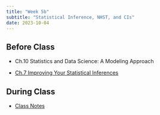 ```yaml
---
title: "Week 5b"
subtitle: "Statistical Inference, NHST, and CIs"
date: 2023-10-04
---
```

## Before Class

- Ch.10 Statistics and Data Science: A Modeling Approach

- [Ch.7 Improving Your Statistical Inferences](https://lakens.github.io/statistical_inferences/07-CI.html)


## During Class

- [Class Notes](/class_notes/06/06-Samp_Uncert.qmd)
